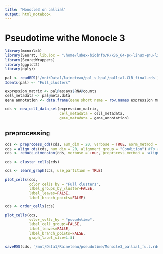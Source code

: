 ```yaml
---
title: "Monocle3 on pallial"
output: html_notebook
---
```


# Pseudotime withe Monocle 3

```r
library(monocle3)
library(Seurat, lib.loc = "/home/labex-bioinfo/R/x86_64-pc-linux-gnu-library/diff_versions") # V4
library(SeuratWrappers)
library(ggplot2)
library(dplyr)
```

```r
pal <- readRDS('/mnt/Data1/Raineteau/pal_subpal/pallial.CLB_final.rds')
Idents(pal) <- "Full_clusters"

expression_matrix <- pal@assays$RNA@counts
cell_metadata <- pal@meta.data
gene_annotation <- data.frame(gene_short_name = row.names(expression_matrix), row.names = row.names(expression_matrix))

cds <- new_cell_data_set(expression_matrix,
                         cell_metadata = cell_metadata,
                         gene_metadata = gene_annotation)
```

## preprocessing

```r
cds <- preprocess_cds(cds, num_dim = 20, verbose = TRUE, norm_method = "log") #attention normalisation log de monocle sur raw counts de seurat
cds = align_cds(cds, num_dim = 20, alignment_group = "Condition") #To remove batch effects between Nx1 and Nx2
cds <- reduce_dimension(cds, verbose = TRUE, preprocess_method = "Aligned", umap.min_dist = 0.2, umap.n_neighbors = 40L)

cds <- cluster_cells(cds)

cds <- learn_graph(cds, use_partition = TRUE)
```

```r
plot_cells(cds,
           color_cells_by = "Full_clusters",
           label_groups_by_cluster=FALSE,
           label_leaves=FALSE,
           label_branch_points=FALSE)
```

```r
cds <- order_cells(cds)
```

```r
plot_cells(cds,
           color_cells_by = "pseudotime",
           label_cell_groups=FALSE,
           label_leaves=FALSE,
           label_branch_points=FALSE,
           graph_label_size=1.5)
```


```r
saveRDS(cds, '/mnt/Data1/Raineteau/pseudotime/Monocle3_pallial_full.rds')
```


